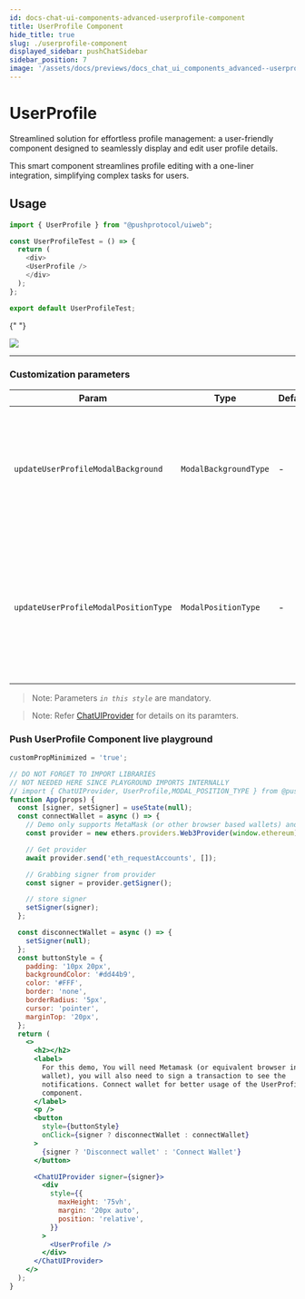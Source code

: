 ```yaml
---
id: docs-chat-ui-components-advanced-userprofile-component
title: UserProfile Component
hide_title: true
slug: ./userprofile-component
displayed_sidebar: pushChatSidebar
sidebar_position: 7
image: '/assets/docs/previews/docs_chat_ui_components_advanced--userprofile_component.png'
---
```


# UserProfile

Streamlined solution for effortless profile management: a user-friendly component designed to seamlessly display and edit user profile details.

This smart component streamlines profile editing with a one-liner integration, simplifying complex tasks for users.

<head>
  <title>
    {`UserProfile | UI Components (@pushprotocol/uiweb) | Push Chat | Push
    Documentation`}
  </title>
</head>


## Usage

<Tabs className="codetabs" groupId="code-examples">
  <TabItem  value="react" attributes={{className: "codetab react"}} default>

```typescript
import { UserProfile } from "@pushprotocol/uiweb";

const UserProfileTest = () => {
  return (
    <div>
    <UserProfile />
    </div>
  );
};

export default UserProfileTest;
```

{" "}

<ModalContainer>
  <img
    src={
      require('/static/assets/docs/chat/ui-components/advanced/integrate-advanced-userprofile-component/user-profile.png')
        .default
    }
  />
</ModalContainer>

  </TabItem>
</Tabs>

---

### Customization parameters

| Param                                | Type                  | Default | Remarks                                                                                                                                                                                                              |
| ------------------------------------ | --------------------- | ------- | -------------------------------------------------------------------------------------------------------------------------------------------------------------------------------------------------------------------- |
| `updateUserProfileModalBackground`   | `ModalBackgroundType` | -       | Default value is `"OVERLAY"`, decides the update user profile modal background, possible values are `"OVERLAY"` &#124 `"BLUR"` &#124 `"TRANSPARENT"`                                                                 |
| `updateUserProfileModalPositionType` | `ModalPositionType`   | -       | Default value is `"GLOBAL"`, decides the update user profile modal position, it can be either relative to immediate parent(RELATIVE) or the entire screen(GLOBAL), possible values are `"RELATIVE"` &#124 `"GLOBAL"` |

> Note: Parameters _`in this style`_ are mandatory.

> Note: Refer [ChatUIProvider](/docs/chat/ui-components/Advanced/ChatUIProvider/) for details on its paramters.

### Push UserProfile Component live playground

```jsx live
customPropMinimized = 'true';

// DO NOT FORGET TO IMPORT LIBRARIES
// NOT NEEDED HERE SINCE PLAYGROUND IMPORTS INTERNALLY
// import { ChatUIProvider, UserProfile,MODAL_POSITION_TYPE } from @pushprotocol/uiweb;
function App(props) {
  const [signer, setSigner] = useState(null);
  const connectWallet = async () => {
    // Demo only supports MetaMask (or other browser based wallets) and gets provider that injects as window.ethereum into each page
    const provider = new ethers.providers.Web3Provider(window.ethereum);

    // Get provider
    await provider.send('eth_requestAccounts', []);

    // Grabbing signer from provider
    const signer = provider.getSigner();

    // store signer
    setSigner(signer);
  };

  const disconnectWallet = async () => {
    setSigner(null);
  };
  const buttonStyle = {
    padding: '10px 20px',
    backgroundColor: '#dd44b9',
    color: '#FFF',
    border: 'none',
    borderRadius: '5px',
    cursor: 'pointer',
    marginTop: '20px',
  };
  return (
    <>
      <h2></h2>
      <label>
        For this demo, You will need Metamask (or equivalent browser injected
        wallet), you will also need to sign a transaction to see the
        notifications. Connect wallet for better usage of the UserProfile
        component.
      </label>
      <p />
      <button
        style={buttonStyle}
        onClick={signer ? disconnectWallet : connectWallet}
      >
        {signer ? 'Disconnect wallet' : 'Connect Wallet'}
      </button>

      <ChatUIProvider signer={signer}>
        <div
          style={{
            maxHeight: '75vh',
            margin: '20px auto',
            position: 'relative',
          }}
        >
          <UserProfile />
        </div>
      </ChatUIProvider>
    </>
  );
}
```
